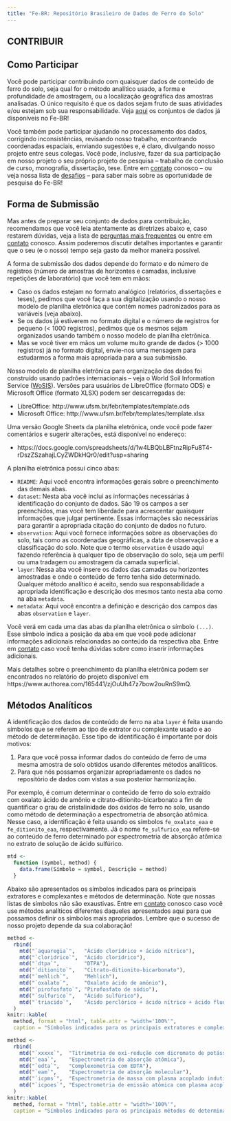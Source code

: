 ```yaml
---
title: "Fe-BR: Repositório Brasileiro de Dados de Ferro do Solo"
---
```


## CONTRIBUIR

## Como Participar

Você pode participar contribuindo com quaisquer dados de conteúdo de ferro do solo, seja qual for o método
analítico usado, a forma e profundidade de amostragem, ou a localização geográfica das amostras analisadas. O
único requisito é que os dados sejam fruto de suas atividades e/ou estejam sob sua responsabilidade. Veja
[aqui](data.html) os conjuntos de dados já disponíveis no Fe-BR!

Você também pode participar ajudando no processamento dos dados, corrigindo inconsistências, revisando nosso
trabalho, encontrando coordenadas espaciais, enviando sugestões e, é claro, divulgando nosso projeto entre
seus colegas. Você pode, inclusive, fazer da sua participação em nosso projeto o seu próprio projeto de
pesquisa -- trabalho de conclusão de curso, monografia, dissertação, tese. Entre em [contato](contact.html) 
conosco -- ou veja nossa lista de [desafios](https://goo.gl/7GegQH) -- para saber mais sobre as oportunidade de
pesquisa do Fe-BR!

## Forma de Submissão

Mas antes de preparar seu conjunto
de dados para contribuição, recomendamos que você leia atentamente as diretrizes abaixo e, caso restarem 
dúvidas, veja a lista de [perguntas mais frequentes](faq.html) ou entre em [contato](contact.html) conosco.
Assim poderemos discutir detalhes importantes e garantir que o seu (e o nosso) tempo seja gasto da melhor
maneira possível.


A forma de submissão dos dados depende do formato e do número de registros (número de amostras de horizontes e 
camadas, inclusive repetições de laboratório) que você tem em mãos:

* Caso os dados estejam no formato analógico (relatórios, dissertações e teses), pedimos que você faça a sua
  digitalização usando o nosso modelo de planilha eletrônica que contém nomes padronizados para as variáveis
  (veja abaixo).
* Se os dados já estiverem no formato digital e o número de registros for pequeno (< 1000 registros), pedimos
  que os mesmos sejam organizados usando também o nosso modelo de planilha eletrônica.
* Mas se você tiver em mãos um volume muito grande de dados (> 1000 registros) já no formato digital, 
  envie-nos uma mensagem para estudarmos a forma mais apropriada para a sua submissão.

Nosso modelo de planilha eletrônica para organização dos dados foi construído usando padrões internacionais --
veja o World Soil Information Service ([WoSIS](http://www.isric.org/data/wosis)). Versões para usuários de
LibreOffice (formato ODS) e Microsoft Office (formato XLSX) podem ser descarregadas de:

* LibreOffice: http://www.ufsm.br/febr/templates/template.ods
* Microsoft Office: http://www.ufsm.br/febr/templates/template.xlsx

Uma versão Google Sheets da planilha eletrônica, onde você pode fazer comentários e sugerir alterações, está
disponível no endereço:

* https://docs.google.com/spreadsheets/d/1w4LBQbLBFtnzRipFu8T4-rDszZSzahajLCyZWDkHQr0/edit?usp=sharing

A planilha eletrônica possui cinco abas:

* `README`: Aqui você encontra informações gerais sobre o preenchimento das demais abas.
* `dataset`: Nesta aba você inclui as informações necessárias à identificação do conjunto de dados. São 19 os
  campos a ser preenchidos, mas você tem liberdade para acrescentar quaisquer informações que julgar
  pertinente. Essas informações são necessárias para garantir a apropriada citação do conjunto de dados no 
  futuro.
* `observation`: Aqui você fornece informações sobre as observações do solo, tais como as coordenadas
  geográficas, a data de observação e a classificação do solo. Note que o termo `observation` é usado aqui
  fazendo referência à qualquer tipo de observação do solo, seja um perfil ou uma tradagem ou amostragem da
  camada superficial.
* `layer`: Nessa aba você insere os dados das camadas ou horizontes amostradas e onde o conteúdo de ferro
  tenha sido determinado. Qualquer método analítico é aceito, sendo sua responsabilidade a apropriada 
  identificação e descrição dos mesmos tanto nesta aba como na aba `metadata`.
* `metadata`: Aqui você encontra a definição e descrição dos campos das abas `observation` e `layer`.
  
Você verá em cada uma das abas da planilha eletrônica o símbolo `(...)`. Esse símbolo indica a posição da aba
em que você pode adicionar informações adicionais relacionadas ao conteúdo da respectiva aba. Entre em 
[contato](contact.html) caso você tenha dúvidas sobre como inserir informações adicionais.

Mais detalhes sobre o preenchimento da planilha eletrônica podem ser encontrados no relatório do projeto 
disponível em https://www.authorea.com/165441/zjOuUh47z7bow2ouRnS9mQ.


## Métodos Analíticos

A identificação dos dados de conteúdo de ferro na aba `layer` é feita usando símbolos que se referem ao tipo
de extrator ou complexante usado e ao método de determinação. Esse tipo de identificação é importante por dois
motivos:

1. Para que você possa informar dados do conteúdo de ferro de uma mesma amostra de solo obtidos usando 
diferentes métodos analíticos.
2. Para que nós possamos organizar apropriadamente os dados no repositório de dados com vistas a sua posterior
harmonização.

Por exemplo, é comum determinar o conteúdo de ferro do solo extraído com oxalato ácido de amônio e
citrato-ditionito-bicarbonato a fim de quantificar o grau de cristalinidade dos óxidos de ferro no solo, 
usando como método de determinação a espectrometria de absorção atômica. Nesse caso, a identificação é feita 
usando os símbolos `fe_oxalato_eaa` e `fe_ditionito_eaa`, respectivamente. Já o nome `fe_sulfurico_eaa` 
refere-se ao conteúdo de ferro determinado por espectrometria de absorção atômica no extrato de solução de
ácido sulfúrico.

```r
mtd <- 
  function (symbol, method) {
    data.frame(Símbolo = symbol, Descrição = method)
  }
```

Abaixo são apresentados os símbolos indicados para os principais extratores e complexantes e métodos de determinação. Note que nossas listas de símbolos não são exaustivas. Entre em [contato](contact.html) conosco caso você use métodos analíticos diferentes daqueles apresentados aqui para que possamos definir os símbolos mais apropriados. Lembre que o sucesso de nosso projeto depende da sua colaboração!

```r
method <-
  rbind(
    mtd("`aquaregia`",   "Ácido clorídrico + ácido nítrico"),
    mtd("`cloridrico`",  "Ácido clorídrico"),
    mtd("`dtpa`",        "DTPA"),
    mtd("`ditionito`",   "Citrato-ditionito-bicarbonato"),
    mtd("`mehlich`",     "Mehlich"),
    mtd("`oxalato`",     "Oxalato ácido de amônio"),
    mtd("`pirofosfato`", "Pirofosfato de sódio"),
    mtd("`sulfurico`",   "Ácido sulfúrico"),
    mtd("`triacido`",    "Ácido perclórico + ácido nítrico + ácido fluorídrico")
  )
knitr::kable(
  method, format = "html", table.attr = "width='100%'", 
  caption = "Símbolos indicados para os principais extratores e complexantes.")
```


```r
method <-
  rbind(
    mtd("`xxxxx`",  "Titrimetria de oxi-redução com dicromato de potássio"),
    mtd("`eaa`",    "Espectrometria de absorção atômica"),
    mtd("`edta`",   "Complexometria com EDTA"),
    mtd("`eam`",    "Espectrometria de absorção molecular"),
    mtd("`icpms`",  "Espectrometria de massa com plasma acoplado indutivamente"),
    mtd("`icpoes`", "Espectrometria de emissão atômica com plasma acoplado indutivamente")
  )
knitr::kable(
  method, format = "html", table.attr = "width='100%'", 
  caption = "Símbolos indicados para os principais métodos de determinação.")
```


<!-- ## O que você ganha com isso? -->

<!-- Acredite, você tem muito a ganhar! -->

<!-- Primeiro, além da enorme satisfação de colaborar com a comunidade científica e valorizar os dados produzidos  -->
<!-- em suas atividades, aumentando as chances de ser citado, você terá a oportunidade de usar um repositório de  -->
<!-- dados padronizados e georreferenciados, com milhares de registros cobrindo o território nacional, para  -->
<!-- exercitar sua criatividade científica. Por exemplo, você poderá: -->

<!-- * Levantar dos métodos analíticos usados no Brasil e propor padronizações, -->
<!-- * Avaliar e propor mudanças em critérios de sistemas taxonômicos, -->
<!-- * Produzir mapas para o seu estado ou todo o território brasileiro, -->
<!-- * Identificar áreas prioritárias para novos estudos e amostragens, -->
<!-- * E muitos mais. -->

<!-- Lembre-se que ao colaborar conosco você também estará colaborando com a Política de Dados Abertos -->
<!-- ([PDA](http://wiki.dados.gov.br/Politica-de-Dados-Abertos.ashx)). -->

<!-- ***Mas não é só isso!*** Caso sua contribuição esteja entre as quatro maiores, ou você nos ajudar -->
<!-- significativamente no processamento dos dados, você será agraciado com a coautoria de um artigo a ser  -->
<!-- submetido para publicação na revista [Earth System Science Data](http://earth-system-science-data.net/)  -->
<!-- (Fator de Impacto > 8). -->

<!-- ***Quer mais?***  Fique muuuuito famoso com seu nome citado na página do projeto! -->

<!-- Estamos contando com sua contribuição! -->
